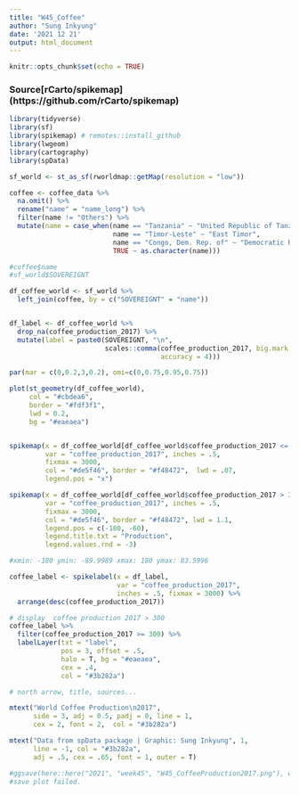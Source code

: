 ```yaml
---
title: "W45_Coffee"
author: "Sung Inkyung"
date: '2021 12 21'
output: html_document
---
```


```r
knitr::opts_chunk$set(echo = TRUE)
```
### Source[rCarto/spikemap] (https://github.com/rCarto/spikemap)
```r
library(tidyverse)
library(sf)
library(spikemap) # remotes::install_github
library(lwgeom)
library(cartography)
library(spData)
```


```r
sf_world <- st_as_sf(rworldmap::getMap(resolution = "low")) 

coffee <- coffee_data %>%  
  na.omit() %>% 
  rename("name" = "name_long") %>% 
  filter(name != "Others") %>% 
  mutate(name = case_when(name == "Tanzania" ~ "United Republic of Tanzania",
                          name == "Timor-Leste" ~ "East Timor",
                          name == "Congo, Dem. Rep. of" ~ "Democratic Republic of the Congo",
                          TRUE ~ as.character(name)))

#coffee$name
#sf_world$SOVEREIGNT

df_coffee_world <- sf_world %>% 
  left_join(coffee, by = c("SOVEREIGNT" = "name")) 


df_label <- df_coffee_world %>% 
  drop_na(coffee_production_2017) %>% 
  mutate(label = paste0(SOVEREIGNT, "\n",
                        scales::comma(coffee_production_2017, big.mark = ",", 
                                      accuracy = 4)))
```


```r
par(mar = c(0,0.2,3,0.2), omi=c(0,0.75,0.95,0.75))

plot(st_geometry(df_coffee_world),
     col = "#cbdea6",
     border = "#fdf3f1",
     lwd = 0.2,
     bg = "#eaeaea")


spikemap(x = df_coffee_world[df_coffee_world$coffee_production_2017 <= 300,  ],
         var = "coffee_production_2017", inches = .5,
         fixmax = 3000,
         col = "#de5f46", border = "#f48472",  lwd = .07,
         legend.pos = "x")

spikemap(x = df_coffee_world[df_coffee_world$coffee_production_2017 > 300, ], 
         var = "coffee_production_2017", inches = .5,
         fixmax = 3000,
         col = "#de5f46", border = "#f48472", lwd = 1.1,
         legend.pos = c(-180, -60),
         legend.title.txt = "Production",
         legend.values.rnd = -3)

#xmin: -180 ymin: -89.9989 xmax: 180 ymax: 83.5996

coffee_label <- spikelabel(x = df_label, 
                           var = "coffee_production_2017",
                           inches = .5, fixmax = 3000) %>% 
  arrange(desc(coffee_production_2017))

# display  coffee production 2017 > 300
coffee_label %>% 
  filter(coffee_production_2017 >= 300) %>%
  labelLayer(txt = "label",
             pos = 3, offset = .5,
             halo = T, bg = "#eaeaea",
             cex = .4,
             col = "#3b282a")

# north arrow, title, sources...

mtext("World Coffee Production\n2017",
      side = 3, adj = 0.5, padj = 0, line = 1,
      cex = 2, font = 2,  col = "#3b282a")

mtext("Data from spData package | Graphic: Sung Inkyung", 1,
      line = -1, col = "#3b282a", 
      adj = .5, cex = .65, font = 1, outer = T)

#ggsave(here::here("2021", "week45", "W45_CoffeeProduction2017.png"), width = 30, height = 26)
#save plot failed. 
```
